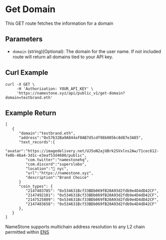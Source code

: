 # Get Domain

This GET route fetches the information for a domain

## Parameters

- `domain` (string)(Optional): The domain for the user name. If not included route will return all domains tied to your API key.

## Curl Example

```
curl -X GET \
     -H 'Authorization: YOUR_API_KEY' \
     'https://namestone.xyz/api/public_v1/get-domain?domain=testbrand.eth'

```

## Example Return

```
[
   {
      "domain":"testbrand.eth",
      "address":"0x57632Ba9A844af0AB7d5cdf98b0056c8d87e3A85",
      "text_records":{
         "avatar":"https://imagedelivery.net/UJ5oN2ajUBrk2SVxlns2Aw/71cec612-fe0b-46a4-3d1c-e3eaf53d4600/public",
         "com.twitter":"namestonehq",
         "com.discord":"superslobo",
         "location":"📍 nyc",
         "url":"https://namestone.xyz",
         "description":"Brand Choice"
      }
      "coin_types": {
         "2147483785": "0x534631Bcf33BDb069fB20A93d2fdb9e4D4dD42CF",
         "2147492101": "0x534631Bcf33BDb069fB20A93d2fdb9e4D4dD42CF",
         "2147525809": "0x534631Bcf33BDb069fB20A93d2fdb9e4D4dD42CF",
         "2147483658": "0x534631Bcf33BDb069fB20A93d2fdb9e4D4dD42CF"
      },
   }
]
```

NameStone supports multichain address resolution to any L2 chain permitted within [ENS](https://github.com/satoshilabs/slips/blob/master/slip-0044.md)
